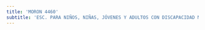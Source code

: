 ```yaml
---
title: 'MORON 4460'
subtitle: 'ESC. PARA NIÑOS, NIÑAS, JÓVENES Y ADULTOS CON DISCAPACIDAD MENTAL Y FORMACIÓN INTEGRAL N° 06 CLELIA A C SESSA'
---
```


#
